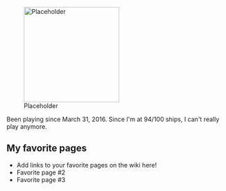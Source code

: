 [[File:Placeholder|thumb|220px]]

Been playing since March 31, 2016. Since I'm at 94/100 ships, I can't really play anymore.

==My favorite pages==

* Add links to your favorite pages on the wiki here!
* Favorite page #2
* Favorite page #3